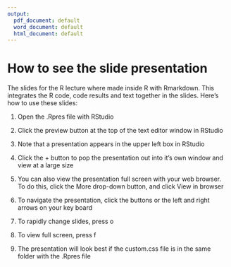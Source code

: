 ```yaml
---
output:
  pdf_document: default
  word_document: default
  html_document: default
---
```


# How to see the slide presentation

The slides for the R lecture where made inside R with Rmarkdown. This integrates the R code, code results and text together in the slides. Here's how to use these slides:

1. Open the .Rpres file with RStudio

2. Click the preview button at the top of the text editor window in RStudio

3. Note that a presentation appears in the upper left box in RStudio

4. Click the + button to pop the presentation out into it's own window and view at a large size

5. You can also view the presentation full screen with your web browser. To do this, click the More drop-down button, and click View in browser

6. To navigate the presentation, click the buttons or the left and right arrows on your key board

7. To rapidly change slides, press o

8. To view full screen, press f

9. The presentation will look best if the custom.css file is in the same folder with the .Rpres file
